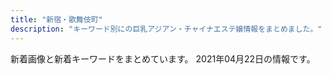 ```yaml
---
title: "新宿・歌舞伎町"
description: "キーワード別にの巨乳アジアン・チャイナエステ嬢情報をまとめました。"
---
```


新着画像と新着キーワードをまとめています。
2021年04月22日の情報です。

<DmmAffiliateIns />
<KeywordTable
  shops={
    [
    {
        "station": "JR\u65b0\u5bbf\u99c5\u5357\u53e3",
        "name": "\u7652\u3057\u306e\u5bbf",
        "img_links": [
            "http://aes-aroma.com/img/ttl_rec.png",
            "http://aes-aroma.com/staff/koko/01.jpg",
            "http://aes-aroma.com/staff/ai/01.jpg",
            "http://aes-aroma.com/staff/mimi/01.jpg",
            "http://aes-aroma.com/pic/head.png",
            "http://aes-aroma.com/staff/kaori/01.jpg",
            "http://aes-aroma.com/staff/miki/01.jpg",
            "http://aes-aroma.com/img/ttl_mobile.png",
            "http://aes-aroma.com/staff/yoko/01.jpg",
            "http://aes-aroma.com/img/ttl_tnew.png",
            "http://aes-aroma.com/staff/nana/01.jpg",
            "http://aes-aroma.com/staff/yoko/02.jpg",
            "http://aes-aroma.com/staff/yuri/01.jpg",
            "http://aes-aroma.com/img/ttl_staff.png",
            "http://aes-aroma.com/i/files/homeimg.jpg",
            "http://aes-aroma.com/img/ttl_pickup.png"
        ],
        "url": "http://aes-aroma.com/",
        "keywords": {
            "C": 17
        }
    },
    {
        "img_links": [
            "https://static.wixstatic.com/media/1f1430_2511e8409a39492bab1eeffd58a5eb1f~mv2.jpg",
            "https://static.wixstatic.com/media/1f1430_c572ee153c0c46e096e6301fe82e2f11~mv2.jpg",
            "https://static.wixstatic.com/media/1f1430_e11d2a49cf1a4130a10a3e09053a46fc~mv2.png",
            "https://static.wixstatic.com/media/1f1430_4ef445c14af547ffb085a4c73252e22c~mv2.jpg",
            "https://static.wixstatic.com/media/1f1430_d824a82ebc40424facf31978d80b293b~mv2.png",
            "https://static.wixstatic.com/media/1f1430_f4c9cbbcc36c44f1a8be8eb3138b0b46~mv2.jpg",
            "https://static.wixstatic.com/media/1f1430_704c1cfac22b4288a4aaa588c496ab40~mv2.jpg",
            "https://static.wixstatic.com/media/1f1430_e5113a1a86b8410db0438745823a2d2c~mv2.png",
            "https://static.wixstatic.com/media/1f1430_890ca68d29e04e7a8c96e4198a653ed3~mv2.jpg",
            "https://static.wixstatic.com/media/1f1430_8e7ae52f03b14e31be6ff7b1038f2896~mv2.jpg",
            "https://static.wixstatic.com/media/1f1430_d0a7ae614e0b423886aa6d1beca9a87a~mv2.jpg",
            "https://static.wixstatic.com/media/1f1430_0ea86bd4429f44fa96f0a1277a1c2d6e~mv2.jpg",
            "https://static.wixstatic.com/media/1f1430_b6622178bf9c45a68912520b4b2de175~mv2.png",
            "https://static.wixstatic.com/media/1f1430_4b2c5243bdbe40858057386a16dce231~mv2.png",
            "https://static.wixstatic.com/media/1f1430_f16ba939f42f47d688a43ba736f9d100~mv2.jpg",
            "https://static.wixstatic.com/media/1f1430_c12fa837f18643e8a167f283f823ecd9~mv2.jpg",
            "https://static.wixstatic.com/media/1f1430_184f66b9eb914c26b47be78d54152284~mv2.jpg",
            "https://static.wixstatic.com/media/1f1430_d26df1a13af049c9a7afeac5e58c5323~mv2.jpg",
            "https://static.wixstatic.com/media/1f1430_04f93cdec45f4c4e8d0fa69dc26b3e38~mv2.jpg",
            "https://static.wixstatic.com/media/1f1430_7ff5719c25b243d18c7fb6db890677f9~mv2.jpg",
            "https://static.wixstatic.com/media/1f1430_27c850c6656448c68b705e2a69f8d3e0~mv2.png",
            "https://static.wixstatic.com/media/1f1430_c48456140f404f1eb9a47dfd01d1d032~mv2.jpg",
            "https://static.wixstatic.com/media/1f1430_5b6db55133674387b978465361d1f5af~mv2.jpg"
        ],
        "station": "JR\u65b0\u5bbf\u99c5\u6771\u53e3\u30fb\u6b4c\u821e\u4f0e\u753a",
        "name": "\u7fbd\u8863\uff5e\u306f\u3054\u308d\u3082\uff5e",
        "keywords": {},
        "url": "https://www.hagoromo.tokyo/"
    },
    {
        "name": "\u30c6\u30bb\u30e9-Tethera-",
        "url": "http://aroma-massage.red/",
        "station": "JR\u65b0\u5bbf\u99c5\u6771\u53e3",
        "keywords": {
            "E": 10,
            "D": 20
        },
        "img_links": [
            "http://aroma-massage.red/images/stal.jpg",
            "http://aroma-massage.red/images/tm.png",
            "http://aroma-massage.red/images/cg3.jpg",
            "http://aroma-massage.red/images/nft.jpg",
            "http://aroma-massage.red/images/cg4.jpg",
            "http://aroma-massage.red/images/fbb.jpg",
            "http://aroma-massage.red/images/kan.jpg",
            "http://aroma-massage.red/images/cg6.jpg",
            "http://aroma-massage.red/images/cg2.jpg",
            "http://aroma-massage.red/images/acb.jpg",
            "http://aroma-massage.red/images/sta2.jpg",
            "http://aroma-massage.red/images/toph.png",
            "http://aroma-massage.red/images/sta5.jpg",
            "http://aroma-massage.red/images/sta4.jpg",
            "http://aroma-massage.red/images/sta6.jpg",
            "http://aroma-massage.red/images/cg5.jpg",
            "http://aroma-massage.red/images/fbt.jpg",
            "http://aroma-massage.red/images/option.jpg",
            "http://aroma-massage.red/images/qr.jpg",
            "http://aroma-massage.red/images/cg1.jpg",
            "http://aroma-massage.red/images/int.jpg",
            "http://aroma-massage.red/images/sysl.jpg",
            "http://aroma-massage.red/images/sta1.jpg",
            "http://aroma-massage.red/images/sta3.jpg",
            "http://aroma-massage.red/images/card.jpg",
            "http://aroma-massage.red/images/creditcard.jpg"
        ]
    },
    {
        "url": "http://www.night.ne.jp/tokyo/gyoen/",
        "name": "\u5fa1\u82d1 -\u304e\u3087\u3048\u3093-",
        "station": "\u65b0\u5bbf\u5fa1\u82d1\u524d\u99c53\u756a\u51fa\u53e3",
        "keywords": {},
        "img_links": [
            "http://www.night.ne.jp/nightnet/img/1.jpg",
            "http://www.night.ne.jp/nightnet/img/16.jpg",
            "http://www.night.ne.jp/nightnet/img/7.jpg",
            "http://www.night.ne.jp/nightnet/img/9.jpg",
            "http://www.night.ne.jp/_format/W/img/whats_news.jpg",
            "http://www.night.ne.jp/nightnet/img/15.jpg",
            "http://www.night.ne.jp/nightnet/img/12a.jpg",
            "http://www.night.ne.jp/nightnet/img/11.jpg",
            "http://www.night.ne.jp/tokyo/gyoen/img/view_1.jpg",
            "http://www.night.ne.jp/nightnet/img/6.jpg",
            "http://www.night.ne.jp/nightnet/img/13.jpg",
            "http://www.night.ne.jp/tokyo/gyoen/img/skill_2.jpg",
            "http://www.night.ne.jp/nightnet/img/17.jpg",
            "http://www.night.ne.jp/nightnet/img/4.jpg",
            "http://www.night.ne.jp/_format/W/img/whats_skill.jpg",
            "http://www.night.ne.jp/tokyo/gyoen/img/index.jpg",
            "http://www.night.ne.jp/tokyo/gyoen/img/index_view.jpg",
            "http://www.night.ne.jp/nightnet/img/14.jpg",
            "http://www.night.ne.jp/tokyo/gyoen/img/qr_code.jpg",
            "http://www.night.ne.jp/nightnet/img/5.jpg",
            "http://www.night.ne.jp/tokyo/gyoen/img/view_2.jpg",
            "http://www.night.ne.jp/tokyo/gyoen/img/skill_3.jpg",
            "http://www.night.ne.jp/tokyo/gyoen/img/index_skill.jpg",
            "http://www.night.ne.jp/_format/W/img/whats_view.jpg",
            "http://www.night.ne.jp/tokyo/gyoen/img/index_top.jpg",
            "http://www.night.ne.jp/nightnet/img/3.jpg",
            "http://www.night.ne.jp/_format/W/img/index_enter_1.jpg",
            "http://www.night.ne.jp/tokyo/gyoen/img/view_4.jpg",
            "http://www.night.ne.jp/nightnet/img/2.jpg",
            "http://www.night.ne.jp/nightnet/img/10.jpg",
            "http://www.night.ne.jp/tokyo/gyoen/img/view_3.jpg",
            "http://www.night.ne.jp/nightnet/img/8.jpg",
            "http://www.night.ne.jp/tokyo/gyoen/img/skill_1.jpg"
        ]
    },
    {
        "station": "\u897f\u6b66\u65b0\u5bbf\u99c5\u5317\u53e3",
        "keywords": {
            "86": 2,
            "D": 8,
            "C": 1,
            "87": 2,
            "F": 1,
            "88": 4,
            "90": 1,
            "89": 1
        },
        "img_links": [
            "http://clear-es.net/images/index_08.jpg",
            "http://clear-es.net/images/index_27.jpg",
            "http://clear-es.net/yamituki-n/uploads/images/mmexport1576417470781.jpg",
            "http://clear-es.net/images/index_18.jpg",
            "http://clear-es.net/images/index_03.jpg",
            "http://clear-es.net/images/index_14.jpg",
            "http://clear-es.net/uploads/10299154955d10c3b815a5638a35a934.jpg",
            "http://clear-es.net/images/index_21.jpg",
            "http://clear-es.net/images/girls_11.jpg",
            "http://clear-es.net/images/index_19.jpg",
            "http://clear-es.net/images/girls_13.jpg",
            "http://clear-es.net/images/index_09.jpg",
            "http://clear-es.net/uploads/2aa97908694153fb149943f0b8445352.jpg",
            "http://clear-es.net/yamituki-n/uploads/images/rena01.jpg",
            "http://clear-es.net/images/index_28_01.jpg",
            "http://clear-es.net/uploads/09bdd5637edec4bfa3d47a7e9874640b.jpg",
            "http://clear-es.net/images/index_12.jpg",
            "http://clear-es.net/images/gallery_11.jpg",
            "http://clear-es.net/uploads/f426bd85a8f6a9eac87e55b2d44c4bd5.jpg",
            "http://clear-es.net/uploads/97eb17743f96fd7f0551aab0bedd5e6f.jpg",
            "http://clear-es.net/yamituki-n/uploads/images/yui01.jpg",
            "http://clear-es.net/images/index_06.jpg",
            "http://clear-es.net/images/index_26.jpg",
            "http://clear-es.net/images/index_25.jpg",
            "http://clear-es.net/images/index_15.jpg",
            "http://clear-es.net/uploads/22c8968348a9acc2dfc9ab0aecb09c27.jpg",
            "http://clear-es.net/images/service_11.jpg",
            "http://clear-es.net/uploads/cec0ed392fe00d8e3ff867c0625809e6.jpg",
            "http://clear-es.net/uploads/c1f6d0346f5cb109ac62c21a58c7deff.jpg",
            "http://clear-es.net/images/index_11.jpg",
            "http://clear-es.net/yamituki-n/uploads/images/juri01s.jpg",
            "http://clear-es.net/images/koko_1.jpg",
            "http://clear-es.net/images/index_01.jpg",
            "http://clear-es.net/images/index_28.jpg",
            "http://clear-es.net/images/index_05.jpg",
            "http://clear-es.net/images/index_24.jpg",
            "http://clear-es.net/images/index_17.jpg",
            "http://clear-es.net/images/girls_03.jpg",
            "http://clear-es.net/images/index_20.jpg",
            "http://clear-es.net/images/index_07.jpg",
            "http://clear-es.net/images/index_02.jpg",
            "http://clear-es.net/images/index_10.jpg",
            "http://clear-es.net/uploads/deba56537604611ac3b8da004b92d809.jpg",
            "http://clear-es.net/images/index_13.jpg",
            "http://clear-es.net/yamituki-n/uploads/images/rena02.jpg",
            "http://clear-es.net/images/index_23.jpg",
            "http://clear-es.net/images/index_04.jpg",
            "http://clear-es.net/uploads/0141717ce8be90c90f41c0c8eb5c92fe.jpg",
            "http://clear-es.net/my_work/images/pic1.png",
            "http://clear-es.net/uploads/a62d7f24a5b9a4fd5aeef678eb24ef4b.jpg",
            "http://clear-es.net/yamituki-n/uploads/images/emi3.jpg",
            "http://clear-es.net/yamituki-n/uploads/images/mika03s.jpg"
        ],
        "name": "CLEAR-\u30af\u30ea\u30a2-",
        "url": "http://clear-es.net/"
    },
    {
        "keywords": {
            "85": 8,
            "C": 20,
            "D": 8,
            "83": 8
        },
        "station": "JR\u65b0\u5bbf\u99c5\u5357\u53e3",
        "url": "https://lailai.tyo.cm/",
        "name": "\u3089\u3044\u3089\u3044",
        "img_links": [
            "https://lailai.tyo.cm/images/sp_top.jpg",
            "https://lailai.tyo.cm/photos/sites/58/2021/04/2021040805111148.jpg",
            "https://lailai.tyo.cm/photos/sites/58/2021/04/2021040805111369.jpg",
            "https://lailai.tyo.cm/photos/sites/58/2021/04/2021040805110930.jpg",
            "https://lailai.tyo.cm/photos/sites/58/2021/04/2021040805111044.jpg"
        ]
    },
    {
        "name": "\u5915\u9727 \u3086\u3046\u304e\u308a",
        "img_links": [
            "https://shinjuku-mensesthe.com/room/room-l4.jpg",
            "https://shinjuku-mensesthe.com/images/clear.png",
            "https://shinjuku-mensesthe.com/staff/yuki-s1.jpg",
            "https://shinjuku-mensesthe.com/2019/12/15/sayuri-s2.jpg",
            "https://shinjuku-mensesthe.com/staff/yuki-l1.jpg",
            "https://shinjuku-mensesthe.com/images/header3.png",
            "https://shinjuku-mensesthe.com/images/top3.jpg",
            "https://shinjuku-mensesthe.com/icon/yelp.png",
            "https://shinjuku-mensesthe.com/menu/home.png",
            "https://shinjuku-mensesthe.com/massage/2020/07/31/ai-s2.jpg",
            "https://shinjuku-mensesthe.com/menu/blog.png",
            "https://shinjuku-mensesthe.com/staff/kana-s1.jpg",
            "https://shinjuku-mensesthe.com/staff/seira-l1.jpg",
            "https://shinjuku-mensesthe.com/staff/hana-s1.jpg",
            "https://shinjuku-mensesthe.com/icon/line.png",
            "https://shinjuku-mensesthe.com/room/room-l2.jpg",
            "https://shinjuku-mensesthe.com/massage/2020/07/31/covit19.jpg",
            "https://shinjuku-mensesthe.com/button/home.png",
            "https://shinjuku-mensesthe.com/icon/twitter.png",
            "https://shinjuku-mensesthe.com/images/qrcode.png",
            "https://shinjuku-mensesthe.com/images/main-sp.jpg",
            "https://shinjuku-mensesthe.com/menu/staff.png",
            "https://shinjuku-mensesthe.com/staff/hana-l1.jpg",
            "https://shinjuku-mensesthe.com/massage/2020/08/16/riri-s1.jpg",
            "https://shinjuku-mensesthe.com/massage/2020/09/14/hana-s1.jpg",
            "https://shinjuku-mensesthe.com/room/room-l3.jpg",
            "https://shinjuku-mensesthe.com/staff/shiori-s1.jpg",
            "https://shinjuku-mensesthe.com/icon/facebook.png",
            "https://shinjuku-mensesthe.com/images/main-top.jpg",
            "https://shinjuku-mensesthe.com/massage/2020/10/05/yuki-s1.jpg",
            "https://shinjuku-mensesthe.com/images/flower.png",
            "https://shinjuku-mensesthe.com/room/room-l1.jpg",
            "https://shinjuku-mensesthe.com/staff/arisa-l1.jpg",
            "https://shinjuku-mensesthe.com/staff/seira-s1.jpg",
            "https://scdn.line-apps.com/n/line_add_friends/btn/ja.png",
            "https://shinjuku-mensesthe.com/button/blog.png",
            "https://shinjuku-mensesthe.com/staff/kana-l1.jpg",
            "https://shinjuku-mensesthe.com/2020/01/23/sakura-s1.jpg",
            "https://shinjuku-mensesthe.com/images/camp.png",
            "https://shinjuku-mensesthe.com/images/main-small.jpg",
            "https://shinjuku-mensesthe.com/images/footer-l.png",
            "https://shinjuku-mensesthe.com/massage/2021/03/27/blog.jpg",
            "https://shinjuku-mensesthe.com/images/footer-r.png",
            "https://shinjuku-mensesthe.com/staff/arisa-s1.jpg",
            "https://shinjuku-mensesthe.com/images/top1.jpg",
            "https://shinjuku-mensesthe.com/images/top2.jpg",
            "https://shinjuku-mensesthe.com/menu/info.png",
            "https://shinjuku-mensesthe.com/2020/01/23/miki-s1.jpg",
            "https://shinjuku-mensesthe.com/massage/2020/10/21/risa-s1.jpg",
            "https://shinjuku-mensesthe.com/link/mens-esthe.png",
            "https://shinjuku-mensesthe.com/button/staff.png"
        ],
        "keywords": {
            "F": 1
        },
        "station": "JR\u65b0\u5bbf\u99c5\u6771\u53e3",
        "url": "https://shinjuku-mensesthe.com/"
    },
    {
        "url": "http://relaxia.work/",
        "img_links": [
            "http://relaxia.work/images/link_nav03.jpg",
            "http://relaxia.work/images/link_nav04.jpg",
            "http://relaxia.work/img/yuki1.jpg",
            "http://relaxia.work/images/info2.jpg",
            "http://relaxia.work/images/info3.jpg",
            "http://relaxia.work/images/side_mobile.jpg",
            "http://relaxia.work/img/haru1.jpg",
            "http://relaxia.work/images/info1.jpg",
            "http://relaxia.work/images/link_nav05.jpg",
            "http://relaxia.work/images/link_nav06.jpg",
            "http://relaxia.work/images/top_slider01.jpg",
            "http://relaxia.work/images/side_tel.jpg",
            "http://relaxia.work/images/ico01.png",
            "http://relaxia.work/images/side_link.jpg",
            "http://relaxia.work/images/sp_top.jpg",
            "http://relaxia.work/images/top.png",
            "http://relaxia.work/images/link_nav02.jpg",
            "http://relaxia.work/img/sizuka1.jpg",
            "http://relaxia.work/images/note.jpg",
            "http://relaxia.work/images/link_nav01.jpg"
        ],
        "keywords": {},
        "name": "\u30ea\u30e9\u30af\u30b7\u30a2\u30fc",
        "station": "JR\u65b0\u5bbf\u99c5\u6771\u53e3"
    },
    {
        "name": "\u30af\u30ea\u30b9\u30bf\u30eb",
        "url": "http://crystal-est.net/",
        "keywords": {
            "C": 2
        },
        "img_links": [
            "http://crystal-est.net/uploads/crystal/2017/03/btn_top_02.png",
            "http://crystal-est.net/uploads/crystal/2017/03/ruby6.png",
            "http://crystal-est.net/uploads/crystal/2017/04/leftmovie.png",
            "http://crystal-est.net/uploads/crystal/images/p01.png",
            "http://crystal-est.net/uploads/crystal/2017/03/bnr_side_credit1.png",
            "http://crystal-est.net/uploads/crystal/2017/03/subvisual_info.png",
            "http://crystal-est.net/uploads/crystal/2017/03/btn_top_03.png",
            "http://crystal-est.net/uploads/crystal/images/no-photo.jpg",
            "http://crystal-est.net/uploads/crystal/2017/03/bnr_side_042.png",
            "http://crystal-est.net/uploads/crystal/images/subvisual_staff.png",
            "http://crystal-est.net/uploads/crystal/2017/03/subvisual_magazine1.png",
            "http://crystal-est.net/uploads/crystal/images/xing.png",
            "http://crystal-est.net/uploads/crystal/2018/05/mayu1.jpeg",
            "http://crystal-est.net/uploads/crystal/2017/03/subvisual_contact.png",
            "http://crystal-est.net/uploads/crystal/2017/04/bnr_side_01.png",
            "http://crystal-est.net/uploads/crystal/images/icon_flower.png",
            "http://crystal-est.net/uploads/crystal/2018/08/wechatimg49.jpeg",
            "http://crystal-est.net/uploads/crystal/2020/11/tel.jpg",
            "http://ruby-es.com/uploads/rubyes/2017/02/img_info_02.png",
            "http://crystal-est.net/uploads/crystal/2018/07/wechatimg26.jpeg",
            "http://crystal-est.net/uploads/crystal/2017/03/btn_top_01.png",
            "http://crystal-est.net/uploads/crystal/2020/12/img_6830.jpg",
            "http://crystal-est.net/uploads/crystal/2018/07/wechatimg31.jpeg",
            "http://crystal-est.net/uploads/crystal/2017/03/subvisual_link.png",
            "http://crystal-est.net/uploads/crystal/2017/03/icon_flower.png",
            "http://crystal-est.net/uploads/crystal/2017/03/subvisual_enquete1.png",
            "http://ruby-es.com/uploads/rubyes/2017/02/img_info_04.png",
            "http://crystal-est.net/uploads/crystal/2018/08/wechatimg51.jpeg",
            "http://crystal-est.net/uploads/crystal/2018/07/wechatimg125.jpeg",
            "http://crystal-est.net/uploads/crystal/2017/03/bnr_side_052.png",
            "http://crystal-est.net/uploads/crystal/2017/04/line2.png",
            "http://crystal-est.net/uploads/crystal/2017/03/subvisual_reserve.png",
            "http://crystal-est.net/uploads/crystal/2017/03/treatment2.png",
            "http://crystal-est.net/uploads/crystal/2018/07/wechatimg30.jpeg",
            "http://crystal-est.net/uploads/crystal/2017/03/subvisual_qa.png",
            "http://ruby-es.com/uploads/rubyes/2017/02/img_info_05.png",
            "http://crystal-est.net/uploads/crystal/2017/02/ameba.jpg",
            "http://ruby-es.com/uploads/rubyes/2017/02/img_info_06.png",
            "http://crystal-est.net/uploads/crystal/2017/03/bnr_side_032.png",
            "http://crystal-est.net/uploads/crystal/2018/05/webwxgetmsgimg.jpeg",
            "http://crystal-est.net/uploads/crystal/2017/04/web.png",
            "http://crystal-est.net/uploads/crystal/2020/12/img_6902.jpg",
            "http://crystal-est.net/uploads/crystal/2017/02/wifi.jpg",
            "http://ruby-es.com/uploads/rubyes/2017/02/img_info_01.png",
            "http://ruby-es.com/uploads/rubyes/2017/02/img_info_03.png"
        ],
        "station": "JR\u65b0\u5bbf\u99c5\u6771\u53e3"
    },
    {
        "url": "http://sweety-est.tokyo/",
        "img_links": [
            "http://sweety-est.tokyo/images/r3.jpg",
            "http://sweety-est.tokyo/images/cg05.jpg",
            "http://sweety-est.tokyo/images/a2.jpg",
            "http://sweety-est.tokyo/images/tit-sub2.jpg",
            "http://sweety-est.tokyo/images/tit-sub1.jpg",
            "http://sweety-est.tokyo/images/tit-sub5.jpg",
            "http://sweety-est.tokyo/images/qr.jpg",
            "http://sweety-est.tokyo/images/cg03.jpg",
            "http://sweety-est.tokyo/images/slider-img002.jpg",
            "http://sweety-est.tokyo/images/slider-img003.jpg",
            "http://sweety-est.tokyo/images/cg08.jpg",
            "http://sweety-est.tokyo/images/b-online.png",
            "http://sweety-est.tokyo/images/cg04.jpg",
            "http://sweety-est.tokyo/images/tit-sub3.jpg",
            "http://sweety-est.tokyo/images/cg06.jpg",
            "http://sweety-est.tokyo/images/m1.jpg",
            "http://sweety-est.tokyo/images/m3.jpg",
            "http://sweety-est.tokyo/images/a6.jpg",
            "http://sweety-est.tokyo/images/b-tel.png",
            "http://sweety-est.tokyo/images/r1.jpg",
            "http://sweety-est.tokyo/images/cg07.jpg",
            "http://sweety-est.tokyo/images/cg01.jpg",
            "http://sweety-est.tokyo/images/m4.jpg",
            "http://sweety-est.tokyo/images/slider-img001.jpg",
            "http://sweety-est.tokyo/images/a3.jpg",
            "http://sweety-est.tokyo/images/tit-sub4.jpg",
            "http://sweety-est.tokyo/images/a7.jpg",
            "http://sweety-est.tokyo/images/kan.jpg",
            "http://sweety-est.tokyo/images/sys.jpg",
            "http://sweety-est.tokyo/images/r2.jpg",
            "http://sweety-est.tokyo/images/r6.jpg",
            "http://sweety-est.tokyo/images/a4.jpg",
            "http://sweety-est.tokyo/images/r4.jpg",
            "http://sweety-est.tokyo/images/r5.jpg",
            "http://sweety-est.tokyo/images/m2.jpg",
            "http://sweety-est.tokyo/images/cg02.jpg",
            "http://sweety-est.tokyo/images/kan1.jpg",
            "http://sweety-est.tokyo/images/a5.jpg",
            "http://sweety-est.tokyo/images/cg011.jpg",
            "http://sweety-est.tokyo/images/a1.jpg",
            "http://sweety-est.tokyo/images/tit-sub6.jpg",
            "http://sweety-est.tokyo/link/menlog.jpg",
            "http://sweety-est.tokyo/images/a8.jpg"
        ],
        "name": "sweet-\u30b9\u30a6\u30a3\u30fc\u30c8-",
        "keywords": {
            "86": 14,
            "E": 8,
            "D": 4,
            "87": 2
        },
        "station": "JR\u65b0\u5bbf\u99c5\u897f\u53e3"
    },
    {
        "url": "http://yurali.oks.bz/",
        "keywords": {
            "87": 14,
            "E": 14,
            "85": 14,
            "86": 14,
            "D": 28
        },
        "station": "JR\u65b0\u5bbf\u99c5\u897f\u53e3",
        "name": "\u6c17\u697d",
        "img_links": [
            "http://yurali.oks.bz/photos/sites/48/2020/06/2020063002493351.jpg",
            "http://yurali.oks.bz/images/acc2.jpg",
            "http://yurali.oks.bz/images/acc3.jpg",
            "http://yurali.oks.bz/photos/sites/48/2021/03/2021033110254811.jpg",
            "http://yurali.oks.bz/images/room2.jpg",
            "http://yurali.oks.bz/images/s3.jpg",
            "http://yurali.oks.bz/images/room1.jpg",
            "http://yurali.oks.bz/images/content.jpg",
            "http://yurali.oks.bz/images/top.jpg",
            "http://yurali.oks.bz/images/acc1.jpg",
            "http://yurali.oks.bz/images/mobile.jpg",
            "http://yurali.oks.bz/images/s4.jpg",
            "http://yurali.oks.bz/images/right.jpg",
            "http://yurali.oks.bz/images/s1.jpg",
            "http://yurali.oks.bz/photos/sites/48/2020/09/2020090809340917.jpg",
            "http://yurali.oks.bz/images/line.jpg",
            "http://yurali.oks.bz/photos/sites/48/2020/09/2020090809341490.jpg",
            "http://yurali.oks.bz/images/s_new.png",
            "http://yurali.oks.bz/images/s2.jpg",
            "http://yurali.oks.bz/images/kanban.jpg",
            "http://yurali.oks.bz/images/room3.jpg",
            "http://yurali.oks.bz/images/acc4.jpg",
            "http://yurali.oks.bz/photos/sites/48/2021/03/2021033110254887.jpg",
            "http://yurali.oks.bz/images/room4.jpg",
            "http://yurali.oks.bz/photos/sites/48/2020/09/2020090809341126.jpg"
        ]
    },
    {
        "img_links": [
            "http://in-esthe.com/relair/img/kanban4.jpg",
            "http://in-esthe.com/relair/img/english-t4.png",
            "http://in-esthe.com/relair/img/english-t6.png",
            "http://in-esthe.com/relair/img/p-0.jpg",
            "http://in-esthe.com/relair/img/tel.png",
            "http://in-esthe.com/relair/img/english-t2.png",
            "http://in-esthe.com/relair/img/fla1.png",
            "http://in-esthe.com/relair/img/card-english.png",
            "http://in-esthe.com/relair/img/head.png",
            "http://in-esthe.com/relair/img/p-1-1.jpg",
            "http://in-esthe.com/relair/img/t-1.png",
            "http://in-esthe.com/relair/img/p-3.jpg",
            "http://in-esthe.com/relair/img/english-t5.png",
            "http://in-esthe.com/relair/img/fla.png",
            "http://in-esthe.com/relair/img/p-8.jpg",
            "http://in-esthe.com/relair/img/p-1.jpg",
            "http://in-esthe.com/relair/img/s-1.jpg",
            "http://in-esthe.com/relair/img/english-t3.png",
            "http://in-esthe.com/relair/img/p-2.jpg",
            "http://in-esthe.com/relair/img/p-9.jpg",
            "http://in-esthe.com/relair/img/p-3-1.jpg",
            "http://in-esthe.com/relair/img/twitter.png",
            "http://in-esthe.com/relair/img/t-3.png",
            "http://in-esthe.com/relair/img/p-7.jpg",
            "http://in-esthe.com/relair/img/re.png",
            "http://in-esthe.com/relair/img/botton.png",
            "http://in-esthe.com/relair/img/english-t1.png",
            "http://in-esthe.com/relair/img/newstback.png",
            "http://in-esthe.com/relair/img/t-2.png",
            "http://in-esthe.com/relair/img/fla2.png"
        ],
        "name": "RELAIR \uff5e\u30ea\u30ec\u30a2\uff5e",
        "station": "\u65b0\u5bbf\u897f\u53e3\u99c5D5\u51fa\u53e3",
        "url": "http://in-esthe.com/relair/",
        "keywords": {
            "C": 8
        }
    },
    {
        "station": "JR\u65b0\u5bbf\u99c5\u6771\u5357\u53e3",
        "url": "https://mens-esthe.xyz/",
        "keywords": {
            "F": 5,
            "84": 5,
            "86": 10,
            "95": 5,
            "D": 10
        },
        "name": "\u30b8\u30e5\u30ea\u30a2\u30f3",
        "img_links": [
            "https://mens-esthe.xyz/images/esthe4.jpg",
            "https://mens-esthe.xyz/staff/yuuka-l2.jpg",
            "https://mens-esthe.xyz/images/esthe3.jpg",
            "https://mens-esthe.xyz/room/room-l6.jpg",
            "https://mens-esthe.xyz/icon/line.png",
            "https://inage-mensesthe.com/icon/line.png",
            "https://mens-esthe.xyz/room/room-l2.jpg",
            "https://inage-mensesthe.com/link/relaku_salon.jpg",
            "https://mens-esthe.xyz/staff/kana-s2.jpg",
            "https://mens-esthe.xyz/icon/yelp.png",
            "https://inage-mensesthe.com/icon/twitter.png",
            "https://mens-esthe.xyz/images/qrcode.png",
            "https://mens-esthe.xyz/staff/eri-s1.jpg",
            "https://mens-esthe.xyz/room/room-l8.jpg",
            "https://mens-esthe.xyz/footer/footer-tel.png",
            "https://mens-esthe.xyz/staff/kana-l1.jpg",
            "https://mens-esthe.xyz/room/room-l4.jpg",
            "https://mens-esthe.xyz/images/clear.png",
            "https://mens-esthe.xyz/room/room-l7.jpg",
            "https://mens-esthe.xyz/footer/footer-line.png",
            "https://mens-esthe.xyz/staff/yuuka-s2.jpg",
            "https://mens-esthe.xyz/staff/moe-l1.jpg",
            "https://mens-esthe.xyz/images/esthe1.jpg",
            "https://mens-esthe.xyz/images/header3.png",
            "https://mens-esthe.xyz/icon/facebook.png",
            "https://mens-esthe.xyz/images/main1.jpg",
            "https://mens-esthe.xyz/staff/eri-l1.jpg",
            "https://mens-esthe.xyz/staff/kana-l2.jpg",
            "https://mens-esthe.xyz/footer/footer-staff.png",
            "https://mens-esthe.xyz/staff/yuuka-s1.jpg",
            "https://mens-esthe.xyz/staff/eri-s2.jpg",
            "https://inage-mensesthe.com/icon/yelp.png",
            "https://mens-esthe.xyz/icon/twitter.png",
            "https://mens-esthe.xyz/images/main-sp.jpg",
            "https://mens-esthe.xyz/staff/kana-s1.jpg",
            "https://inage-mensesthe.com/icon/facebook.png",
            "https://mens-esthe.xyz/images/esthe2.jpg",
            "https://mens-esthe.xyz/room/room-l3.jpg",
            "https://mens-esthe.xyz/room/room-l5.jpg",
            "https://mens-esthe.xyz/staff/moe-s1.jpg",
            "https://mens-esthe.xyz/staff/eri-l2.jpg",
            "https://mens-esthe.xyz/room/room-l1.jpg",
            "https://mens-esthe.xyz/staff/yuuka-l1.jpg"
        ]
    },
    {
        "station": "JR\u65b0\u5bbf\u99c5\u897f\u53e3",
        "keywords": {},
        "name": "Fairy Girl",
        "img_links": [
            "http://fairy-girl.work/images/3.jpg",
            "http://fairy-girl.work/images/mobile.jpg",
            "http://fairy-girl.work/staff/yuki.jpg",
            "http://fairy-girl.work/img/yuki1.jpg",
            "http://fairy-girl.work/img/mari1.jpg",
            "http://fairy-girl.work/images/5.jpg",
            "http://fairy-girl.work/img/rara1.jpg",
            "http://fairy-girl.work/images/int1.jpg",
            "http://fairy-girl.work/img/eri2.jpg",
            "http://fairy-girl.work/staff/yuyu.jpg",
            "http://fairy-girl.work/images/ac2.jpg",
            "http://fairy-girl.work/staff/misa.jpg",
            "http://fairy-girl.work/images/sys2.jpg",
            "http://fairy-girl.work/images/interior_t.jpg",
            "http://fairy-girl.work/img/rika1.jpg",
            "http://fairy-girl.work/img/kana1.jpg",
            "http://fairy-girl.work/images/int2.jpg",
            "http://fairy-girl.work/images/sys1.jpg",
            "http://fairy-girl.work/img/kiki2.jpg",
            "http://fairy-girl.work/staff/eri.jpg",
            "http://fairy-girl.work/images/8.jpg",
            "http://fairy-girl.work/staff/kana.jpg",
            "http://fairy-girl.work/images/news.jpg",
            "http://fairy-girl.work/staff/rara.jpg",
            "http://fairy-girl.work/images/12.jpg",
            "http://fairy-girl.work/img/yuyu1.jpg",
            "http://fairy-girl.work/staff/kiki.jpg",
            "http://fairy-girl.work/images/1.jpg",
            "http://fairy-girl.work/images/7.jpg",
            "http://fairy-girl.work/img/eri1.jpg",
            "http://fairy-girl.work/images/11.jpg",
            "http://fairy-girl.work/images/staff_t.jpg",
            "http://fairy-girl.work/images/sys4.jpg",
            "http://fairy-girl.work/images/6.jpg",
            "http://fairy-girl.work/img/hitomi1.jpg",
            "http://fairy-girl.work/staff/hitomi.jpg",
            "http://fairy-girl.work/img/misa1.jpg",
            "http://fairy-girl.work/img/rina1.jpg",
            "http://fairy-girl.work/images/ac1.jpg",
            "http://fairy-girl.work/images/tr.jpg",
            "http://fairy-girl.work/staff/rika.jpg",
            "http://fairy-girl.work/staff/mari.jpg",
            "http://fairy-girl.work/staff/rina.jpg",
            "http://fairy-girl.work/images/2.jpg",
            "http://fairy-girl.work/img/kiki1.jpg",
            "http://fairy-girl.work/images/sys5.jpg",
            "http://fairy-girl.work/images/9.jpg",
            "http://fairy-girl.work/images/line.png",
            "http://fairy-girl.work/images/sys3.jpg",
            "http://fairy-girl.work/images/bana0404_4.png",
            "http://fairy-girl.work/images/10.jpg"
        ],
        "url": "http://fairy-girl.work/"
    },
    {
        "img_links": [],
        "name": "\u65b0\u5bbf\u6975\u4e0a\u30e1\u30f3\u30ba\u30a8\u30b9\u30c6",
        "station": "JR\u65b0\u5bbf\u99c5",
        "keywords": {},
        "url": "https://gokujo.iest.info/"
    },
    {
        "name": "\u7652 \u3086\u3046",
        "url": "http://www.yu-yu.work/",
        "img_links": [
            "http://www.yu-yu.work/staff/haruka.jpg",
            "http://www.yu-yu.work/images/sys2.jpg",
            "http://www.yu-yu.work/img/haruka1.jpg",
            "http://www.yu-yu.work/images/sys1.jpg",
            "http://www.yu-yu.work/images/1.jpg",
            "http://www.yu-yu.work/images/staff_t.jpg",
            "http://www.yu-yu.work/img/misaki1.jpg",
            "http://www.yu-yu.work/img/yuina1.jpg",
            "http://www.yu-yu.work/images/sys4.jpg",
            "http://www.yu-yu.work/images/mobile.jpg",
            "http://www.yu-yu.work/staff/misaki.jpg",
            "http://www.yu-yu.work/images/news.jpg",
            "http://www.yu-yu.work/images/line.png",
            "http://www.yu-yu.work/images/4.jpg",
            "http://www.yu-yu.work/images/int2.png",
            "http://www.yu-yu.work/img/naomi1.jpg",
            "http://www.yu-yu.work/staff/naomi.jpg",
            "http://www.yu-yu.work/images/head.jpg",
            "http://www.yu-yu.work/images/2.jpg",
            "http://www.yu-yu.work/images/3.jpg",
            "http://www.yu-yu.work/staff/rin.jpg",
            "http://www.yu-yu.work/images/int1.png",
            "http://www.yu-yu.work/images/5.jpg",
            "http://www.yu-yu.work/staff/yuina.jpg",
            "http://www.yu-yu.work/images/sys3.jpg",
            "http://www.yu-yu.work/images/b1.jpg",
            "http://www.yu-yu.work/images/ac1.jpg",
            "http://www.yu-yu.work/img/rin1.jpg",
            "http://www.yu-yu.work/images/info.jpg",
            "http://www.yu-yu.work/images/b2.jpg",
            "http://www.yu-yu.work/images/interior_t.jpg",
            "http://www.yu-yu.work/images/ac2.jpg"
        ],
        "station": "\u897f\u6b66\u65b0\u5bbf\u99c5\u5317\u53e3",
        "keywords": {}
    },
    {
        "url": "http://pure-resort.tyo.cm/",
        "station": "JR\u65b0\u5bbf\u99c5\u6771\u53e3",
        "keywords": {},
        "name": "\u30d4\u30e5\u30a2\u30ea\u30be\u30fc\u30c8II",
        "img_links": []
    },
    {
        "img_links": [
            "http://hi-msg.com/koyuki/img/p-7.jpg",
            "http://hi-msg.com/koyuki/img/p-3-1.jpg",
            "http://hi-msg.com/koyuki/img/tel.png",
            "http://hi-msg.com/koyuki/img/p-5.jpg",
            "http://hi-msg.com/koyuki/img/p-11.jpg",
            "http://hi-msg.com/koyuki/img/t-2.png",
            "http://hi-msg.com/koyuki/img/p-7-1.jpg",
            "http://hi-msg.com/koyuki/img/p-4-1.jpg",
            "http://hi-msg.com/koyuki/img/p-9.jpg",
            "http://hi-msg.com/koyuki/img/botton.png",
            "http://hi-msg.com/koyuki/img/p-1.jpg",
            "http://hi-msg.com/koyuki/img/english-t1.png",
            "http://hi-msg.com/koyuki/img/english-t2.png",
            "http://hi-msg.com/koyuki/img/p-6-1.jpg",
            "http://hi-msg.com/koyuki/img/newstback.png",
            "http://hi-msg.com/koyuki/img/re.png",
            "http://hi-msg.com/koyuki/img/t-3.png",
            "http://hi-msg.com/koyuki/img/kanban4.jpg",
            "http://hi-msg.com/koyuki/img/p-10.jpg",
            "http://hi-msg.com/koyuki/img/card.png",
            "http://hi-msg.com/koyuki/img/tit.png",
            "http://hi-msg.com/koyuki/img/english-t5.png",
            "http://hi-msg.com/koyuki/img/p-0.jpg",
            "http://hi-msg.com/koyuki/img/p-2.jpg",
            "http://hi-msg.com/koyuki/img/p-4.jpg",
            "http://hi-msg.com/koyuki/img/kanban4s.jpg",
            "http://hi-msg.com/koyuki/img/card-english.png",
            "http://hi-msg.com/koyuki/img/head.png",
            "http://hi-msg.com/koyuki/img/english-t6.png",
            "http://hi-msg.com/koyuki/img/p-2-1.jpg",
            "http://hi-msg.com/koyuki/img/p-8-1.jpg",
            "http://hi-msg.com/koyuki/img/p-8.jpg",
            "http://hi-msg.com/koyuki/img/p-3.jpg",
            "http://hi-msg.com/koyuki/img/p-6.jpg",
            "http://hi-msg.com/koyuki/img/english-t4.png",
            "http://hi-msg.com/koyuki/img/english-t3.png",
            "http://hi-msg.com/koyuki/img/t-1.png"
        ],
        "keywords": {
            "C": 8
        },
        "station": "JR\u65b0\u5bbf\u99c5\u6771\u53e3",
        "name": "KOYUKI",
        "url": "http://hi-msg.com/koyuki/"
    },
    {
        "url": "http://sakura-relax.net/",
        "img_links": [
            "http://sakura-relax.net/images/tel.png",
            "http://sakura-relax.net/images/top-img01.png",
            "http://sakura-relax.net/images/top-img02.png",
            "http://sakura-relax.net/link/menlog.jpg",
            "http://sakura-relax.net/images/cg04.jpg",
            "http://sakura-relax.net/images/cg06.jpg",
            "http://sakura-relax.net/images/cg07.jpg",
            "http://sakura-relax.net/images/qrc.png",
            "http://sakura-relax.net/images/kan.jpg",
            "http://sakura-relax.net/images/cg03.jpg"
        ],
        "name": "\u697d\u697d-\u30e9\u30af\u30e9\u30af-",
        "keywords": {
            "85": 4,
            "86": 4,
            "E": 8,
            "C": 8,
            "87": 8
        },
        "station": "\u65b0\u5bbf\u4e09\u4e01\u76ee\u99c5E1\u51fa\u53e3"
    }
]
}
/>
<DmmAffiliateScript />
